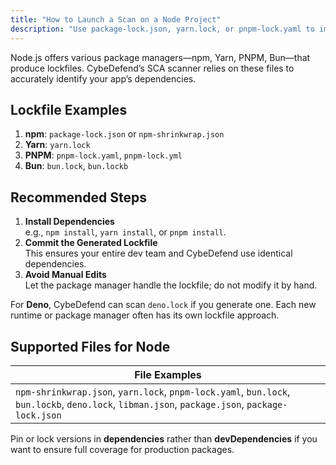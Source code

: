 ```yaml
---
title: "How to Launch a Scan on a Node Project"
description: "Use package-lock.json, yarn.lock, or pnpm-lock.yaml to improve security scanning for Node apps in CybeDefend."
---
```



Node.js offers various package managers—npm, Yarn, PNPM, Bun—that produce lockfiles. CybeDefend’s SCA scanner relies on these files to accurately identify your app’s dependencies.

## Lockfile Examples

1. **npm**: `package-lock.json` or `npm-shrinkwrap.json`  
2. **Yarn**: `yarn.lock`  
3. **PNPM**: `pnpm-lock.yaml`, `pnpm-lock.yml`  
4. **Bun**: `bun.lock`, `bun.lockb`  

<UseLockfiles />

## Recommended Steps

1. **Install Dependencies**  
   e.g., `npm install`, `yarn install`, or `pnpm install`.  
2. **Commit the Generated Lockfile**  
   This ensures your entire dev team and CybeDefend use identical dependencies.  
3. **Avoid Manual Edits**  
   Let the package manager handle the lockfile; do not modify it by hand.

<Accordion icon="node" title="Deno & Other Tools">
  <p>For <strong>Deno</strong>, CybeDefend can scan <code>deno.lock</code> if you generate one. 
  Each new runtime or package manager often has its own lockfile approach.</p>
</Accordion>

## Supported Files for Node

| File Examples                                                                                                                   |
|-------------------------------------------------------------------------------------------------------------------------------|
| `npm-shrinkwrap.json`, `yarn.lock`, `pnpm-lock.yaml`, `bun.lock`, `bun.lockb`, `deno.lock`, `libman.json`, `package.json`, `package-lock.json` |

<Tip>
Pin or lock versions in <strong>dependencies</strong> rather than <strong>devDependencies</strong> if you want to ensure full coverage for production packages.
</Tip>
